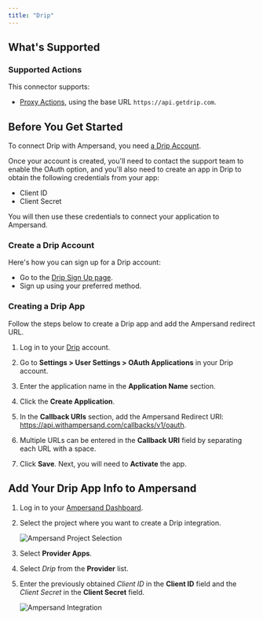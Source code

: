 ```yaml
---
title: "Drip"
---
```


## What's Supported

### Supported Actions

This connector supports:
- [Proxy Actions](/define-integrations/proxy-actions), using the base URL `https://api.getdrip.com`.

## Before You Get Started

To connect Drip with Ampersand, you need [a Drip Account](https://www.drip.com/signup).

Once your account is created, you'll need to contact the support team to enable the OAuth option, and you'll also need to create an app in Drip to obtain the following credentials from your app:

- Client ID
- Client Secret

You will then use these credentials to connect your application to Ampersand.

### Create a Drip Account

Here's how you can sign up for a Drip account:

- Go to the [Drip Sign Up page](https://www.drip.com/signup).
- Sign up using your preferred method.

### Creating a Drip App

Follow the steps below to create a Drip app and add the Ampersand redirect URL.

1. Log in to your [Drip](https://login.getdrip.com) account.

2. Go to **Settings > User Settings > OAuth Applications** in your Drip account.

3. Enter the application name in the **Application Name** section.

4. Click the **Create Application**.

5. In the **Callback URIs** section, add the Ampersand Redirect URI: https://api.withampersand.com/callbacks/v1/oauth.

6. Multiple URLs can be entered in the **Callback URI** field by separating each URL with a space.

7. Click **Save**. Next, you will need to **Activate** the app. 


## Add Your Drip App Info to Ampersand

1. Log in to your [Ampersand Dashboard](https://dashboard.withampersand.com).

2. Select the project where you want to create a Drip integration.

   ![Ampersand Project Selection](/images/provider-guides/31a6a12-Ampersand.png)

3. Select **Provider Apps**.

4. Select _Drip_ from the **Provider** list.

5. Enter the previously obtained _Client ID_ in the **Client ID** field and the _Client Secret_ in the **Client Secret** field.

   ![Ampersand Integration](/images/provider-guides/drip.gif)
